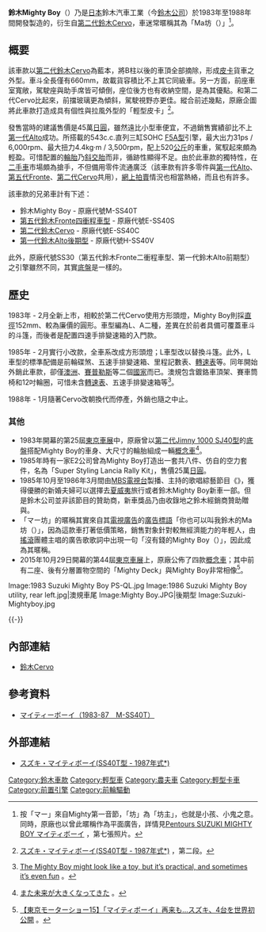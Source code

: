 {{Infobox Automobile
| image          = [[File:Suzuki_Mighty_Boy_001.JPG|250px]]<br>[[File:Suzuki_Mighty_Boy_002.JPG|250px]]
| name           = 鈴木Mighty Boy（SS40型）
| aka            = 
| manufacturer   = 鈴木汽車工業
| parent_company = 
| production     = 1983年-1988年
| predecessor    = 
| successor      = 
| class          = [[輕型車|輕型車]]
| layout         = [[後置後驅|後置後驅]]
| platform       = 
| body_style     = 二門[[皮卡|皮卡]]貨車
| engine         = 543c.c.直列三缸SOHC [[鈴木F族引擎#F5A型（SOHC）|F5A型]]引擎
| transmission   = 四/五速手動排檔、二速自動排檔
| wheelbase      = 2,150mm
| length         = 3,195mm
| width          = 1,395mm
| height         = 1,290mm
| weight         = 520kg
| ftrack         = 
| rtrack         = 
| fuel_economy   = 
| fuel_capacity  = 
| related        = [[鈴木Alto#第一代SS30V/40V型（1979年-1984年）|第一代鈴木Alto]]<br>[[鈴木Fronte#第五代SS30/SS40/SS80型（1979年-1984年）|第五代鈴木Fronte]]<br>[[鈴木Cervo#第二代SS40型（1982年-1987年）|第二代鈴木Cervo]]
| similar        = 
| designer       = 
}}

'''鈴木Mighty Boy'''（{{lang-ja|スズキ・マイティボーイ}}）乃是[[日本|日本]]鈴木汽車工業（今[[鈴木公司|鈴木公司]]）於1983年至1988年間開發製造的{{link-ja|輕型卡車|軽トラック}}，衍生自[[鈴木Cervo#第二代SS40型（1982年-1987年）|第二代鈴木Cervo]]，車迷常暱稱其為「Ma坊（{{lang|ja|マー坊}}）」<ref>按「マー」來自Mighty第一音節，「坊」為「坊主」，也就是小孩、小鬼之意。同時，原廠也以曾此暱稱作為平面廣告，詳情見[http://sports.geocities.jp/pentours/mighty.index.htm Pentours SUZUKI MIGHTY BOY マイティボーイ] {{Wayback|url=http://sports.geocities.jp/pentours/mighty.index.htm |date=20160813022532 }}，第七張照片。</ref>。

== 概要 ==
該車款以[[鈴木Cervo#第二代SS40型（1982年-1987年）|第二代鈴木Cervo]]為藍本，將B柱以後的車頂全部摘除，形成[[皮卡|皮卡]]貨車之外型。車斗全長僅有660mm，故載貨容積比不上其它同級車。另一方面，前座車室寬敞，駕駛座與助手席皆可傾倒，座位後方也有收納空間，是為其優點。和第二代Cervo比起來，前擋玻璃更為傾斜，駕駛視野亦更佳。縱合前述幾點，原廠企圖將此車款打造成具有個性與拉風外型的「輕型皮卡」<ref>{{ja}}[http://nostalgia1970.blog135.fc2.com/blog-entry-68.html スズキ・マイティボーイ(SS40T型 - 1987年式*)] {{Wayback|url=http://nostalgia1970.blog135.fc2.com/blog-entry-68.html |date=20191006170420 }}，第二段。</ref>。

發售當時的建議售價是45萬[[日圓|日圓]]，雖然遠比小型車便宜，不過銷售實績卻比不上[[鈴木Alto#第一代SS30V/40V型（1979年-1984年）|第一代Alto]]成功。所搭載的543c.c.直列三缸SOHC [[鈴木F族引擎#F5A型（SOHC）|F5A型]]引擎，最大出力31ps / 6,000rpm、最大扭力4.4kg·m / 3,500rpm，配上520[[公斤|公斤]]的車重，駕馭起來頗為輕盈。可惜配置的[[輪胎|輪胎]]乃[[輪胎#斜交胎|斜交胎]]而非{{link-en|輻射層輪胎|Radial tire}}，循跡性顯得不足。由於此車款的獨特性，在[[二手貨|二手車]]市場頗為搶手，不但備用零件流通廣泛（該車款有許多零件與[[鈴木Alto#第一代SS30V/40V型（1979年-1984年）|第一代Alto]]、[[鈴木Fronte#第五代SS30/SS40/SS80型（1979年-1984年）|第五代Fronte]]、[[鈴木Cervo#第二代SS40型（1982年-1987年）|第二代Cervo]]共用），[[網上拍賣|網上拍賣]]情況也相當熱絡，而且也有許多{{link-en|改造車|Custom car}}。

該車款的兄弟車計有下述：
* 鈴木Mighty Boy - 原廠代號M-SS40T
* [[鈴木Fronte#第五代SS30/SS40/SS80型（1979年-1984年）|第五代鈴木Fronte四衝程車型]] - 原廠代號E-SS40S
* [[鈴木Cervo#第二代SS40型（1982年-1987年）|第二代鈴木Cervo]] - 原廠代號E-SS40C
* [[鈴木Alto#第一代SS30V/40V型（1979年-1984年）|第一代鈴木Alto後期型]] - 原廠代號H-SS40V
此外，原廠代號SS30（第五代鈴木Fronte二衝程車型、第一代鈴木Alto前期型）之引擎雖然不同，其實[[底盤|底盤]]是一樣的。

== 歷史 ==
1983年 - 2月全新上市，相較於第二代Cervo使用方形頭燈，Mighty Boy則採[[直徑|直徑]]152mm、較為廉價的圓形{{link-en|整體式真空頭燈|Sealed beam}}。車型編為L、A二種，差異在於前者具備可覆蓋車斗的斗篷，而後者是配置四速手排變速箱的入門款。

1985年 - 2月實行小改款，全車系改成方形頭燈；L車型改以{{link-en|車頂架|Roof rack}}替換斗篷。此外，L車型的標準配備是前輪碟煞、五速手排變速箱、里程記數表、[[轉速表|轉速表]]等。同年開始外銷此車款，卻僅[[澳洲|澳洲]]、[[賽普勒斯|賽普勒斯]]等二個[[國家|國家]]而已。澳規包含鍍鉻車頂架、賽車筒椅和12吋輪圈，可惜未含[[轉速表|轉速表]]、五速手排變速箱等<ref>{{en}}[http://www.teammightyboy.com/media-files/34-magazine-articles/53-modernmotor85 The Mighty Boy might look like a toy, but it’s practical, and sometimes it’s even fun] {{Wayback|url=http://www.teammightyboy.com/media-files/34-magazine-articles/53-modernmotor85 |date=20190910103946 }}。</ref>。

1988年 - 1月隨著Cervo改朝換代而停產，外銷也隨之中止。

=== 其他 ===
* 1983年開幕的第25屆[[東京車展|東京車展]]中，原廠曾以[[鈴木Jimny#SJ40型Jimny_1000|第二代Jimny 1000 SJ40型]]的[[底盤|底盤]]搭配Mighty Boy的車身、大尺寸的輪胎組成一輛[[概念車|概念車]]<ref>{{ja}}[http://clicccar.com/wp-content/uploads/2013/11/1071.jpg また未来が大きくなってきた] {{Wayback|url=http://clicccar.com/wp-content/uploads/2013/11/1071.jpg |date=20150928132238 }}。</ref>。
* 1985年時有一家E2公司曾為Mighty Boy打造出一套共八件、仿自{{link-en|蘭吉雅拉力037|Lancia Rally 037}}的空力套件，名為「Super Styling Lancia Rally Kit」，售價25萬[[日圓|日圓]]。
* 1985年10月至1986年3月間由[[MBS電視台|MBS電視台]]製播、{{link-ja|愛川欽也|愛川欽也}}主持的歌唱綜藝節目《{{link-ja|欽欽之歌！新婚歌唱熱戰|キンキンの歌え!新婚カンコン}}》，獲得優勝的新婚夫婦可以選擇去[[夏威夷|夏威夷]]旅行或者鈴木Mighty Boy新車一部。但是鈴木公司並非該節目的贊助商，新車獎品乃由收錄地之鈴木經銷商贊助贈與。
* 「マー坊」的暱稱其實來自其[[電視廣告|電視廣告]]的[[廣告標語|廣告標語]]「你也可以叫我鈴木的Ma坊（{{lang|ja|スズキのマー坊とでも呼んでくれ}}）」，因為這款車打著低價策略，銷售對象針對較無經濟能力的年輕人，由[[搖滾|搖滾]]團體{{link-ja|東京JAP|東京JAP}}主唱的廣告歌歌詞中出現一句「沒有錢的Mighty Boy（{{lang|ja|金は無いけどマイティボーイ}}）」，因此成為其暱稱。
* 2015年10月29日開幕的第44屆[[東京車展|東京車展]]上，原廠公佈了四款[[概念車|概念車]]；其中前有二座、後有分層置物空間的「Mighty Deck」與Mighty Boy非常相像<ref>{{ja}}[http://response.jp/article/2015/09/30/261075.html 【東京モーターショー15】「マイティボーイ」再来も…スズキ、4台を世界初公開] {{Wayback|url=http://response.jp/article/2015/09/30/261075.html |date=20190620014230 }}。</ref>。

<gallery>
Image:1983 Suzuki Mighty Boy PS-QL.jpg
Image:1986 Suzuki Mighty Boy utility, rear left.jpg|澳規車尾
Image:Mighty Boy.JPG|後期型
Image:Suzuki-Mightyboy.jpg
</gallery>
{{-}}

== 內部連結 ==
* [[鈴木Cervo|鈴木Cervo]]

== 參考資料 ==
{{Commons category|Suzuki Mighty Boy}}
* {{ja}}[https://web.archive.org/web/20160813023439/http://www.geocities.jp/sironinja/cervo/history/mighty.html マイティーボーイ（1983-87　M-SS40T）]
{{reflist}}

== 外部連結 ==
* {{ja}}[http://nostalgia1970.blog135.fc2.com/blog-entry-68.html スズキ・マイティボーイ(SS40T型 - 1987年式*)] {{Wayback|url=http://nostalgia1970.blog135.fc2.com/blog-entry-68.html |date=20191006170420 }}

{{Suzuki timeline 1955–1989}}

[[Category:鈴木車款|Category:鈴木車款]]
[[Category:輕型車|Category:輕型車]]
[[Category:農夫車|Category:農夫車]]
[[Category:輕型卡車|Category:輕型卡車]]
[[Category:前置引擎|Category:前置引擎]]
[[Category:前輪驅動|Category:前輪驅動]]